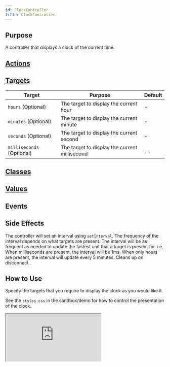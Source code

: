 ```yaml
---
id: ClockController
title: ClockController
---
```



## Purpose

A controller that displays a clock of the current time.


## [Actions](https://stimulus.hotwire.dev/reference/actions)

<NoActions/>


## [Targets](https://stimulus.hotwire.dev/reference/targets)

| Target | Purpose | Default |
| --- | --- | --- |
| `hours` (Optional) | The target to display the current hour | - |
| `minutes` (Optional) | The target to display the current minute | - |
| `seconds` (Optional) | The target to display the current second | - |
| `milliseconds` (Optional) | The target to display the current millisecond | - |


## [Classes](https://stimulus.hotwire.dev/reference/classes)

<NoClasses/>


## [Values](https://stimulus.hotwire.dev/reference/values)

<NoValues/>

## Events

<NoEvents/>

## Side Effects

The controller will set an interval using `setInterval`.
The frequency of the interval depends on what targets are present. The interval will be as frequent as needed to update the fastest unit that a target is present for. i.e. When milliseconds are present, the interval will be 1ms. When only hours are present, the interval will update every 5 minutes.
Cleans up on disconnect.

## How to Use

Specify the targets that you require to display the clock as you would like it.

See the `styles.css` in the sandbox/demo for how to control the presentation of the clock.

<iframe
  src="https://codesandbox.io/embed/clockcontroller-7hn5d?fontsize=14&hidenavigation=1&theme=dark"
  style={{width: "100%", height: "500px", border: "0", borderRadius: "4px", overflow: "hidden"}}
  sandbox="allow-forms allow-modals allow-popups allow-presentation allow-same-origin allow-scripts"
/>


